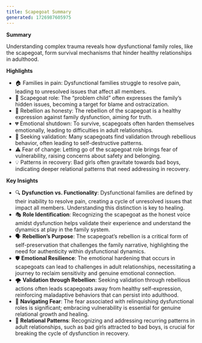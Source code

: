 ```yaml
---
title: Scapegoat Summary
generated: 1726987605975
---
```


**Summary**

Understanding complex trauma reveals how dysfunctional family roles, like the scapegoat, form survival mechanisms that hinder healthy relationships in adulthood.

**Highlights**

- 🏠 Families in pain: Dysfunctional families struggle to resolve pain, leading to unresolved issues that affect all members.
- 🚸 Scapegoat role: The “problem child” often expresses the family’s hidden issues, becoming a target for blame and ostracization.
- 🔄 Rebellion as honesty: The rebellion of the scapegoat is a healthy expression against family dysfunction, aiming for truth.
- 💔 Emotional shutdown: To survive, scapegoats often harden themselves emotionally, leading to difficulties in adult relationships.
- 🍻 Seeking validation: Many scapegoats find validation through rebellious behavior, often leading to self-destructive patterns.
- ⚠️ Fear of change: Letting go of the scapegoat role brings fear of vulnerability, raising concerns about safety and belonging.
- 💡 Patterns in recovery: Bad girls often gravitate towards bad boys, indicating deeper relational patterns that need addressing in recovery.

**Key Insights**

- 🔍 **Dysfunction vs. Functionality**: Dysfunctional families are defined by their inability to resolve pain, creating a cycle of unresolved issues that impact all members. Understanding this distinction is key to healing.
- 🎭 **Role Identification**: Recognizing the scapegoat as the honest voice amidst dysfunction helps validate their experience and understand the dynamics at play in the family system.
- 🗣️ **Rebellion’s Purpose**: The scapegoat’s rebellion is a critical form of self-preservation that challenges the family narrative, highlighting the need for authenticity within dysfunctional dynamics.
- 🛡️ **Emotional Resilience**: The emotional hardening that occurs in scapegoats can lead to challenges in adult relationships, necessitating a journey to reclaim sensitivity and genuine emotional connection.
- 🌪️ **Validation through Rebellion**: Seeking validation through rebellious actions often leads scapegoats away from healthy self-expression, reinforcing maladaptive behaviors that can persist into adulthood.
- 🚦 **Navigating Fear**: The fear associated with relinquishing dysfunctional roles is significant; embracing vulnerability is essential for genuine relational growth and healing.
- 🔄 **Relational Patterns**: Recognizing and addressing recurring patterns in adult relationships, such as bad girls attracted to bad boys, is crucial for breaking the cycle of dysfunction in recovery.
